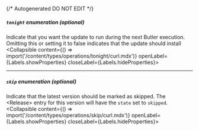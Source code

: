 {/* Autogenerated DO NOT EDIT  */}

##### `tonight` _enumeration (optional)_
Indicate that you want the update to run during the next Butler execution. Omitting this or setting it to false indicates that the update should install
<Collapsible content={() => import('/content/types/operations/tonight/curl.mdx')} openLabel={Labels.showProperties} closeLabel={Labels.hideProperties}>
</Collapsible>

---
##### `skip` _enumeration (optional)_
Indicate that the latest version should be marked as skipped. The \<Release\> entry for this version will have the `state` set to `skipped`.
<Collapsible content={() => import('/content/types/operations/skip/curl.mdx')} openLabel={Labels.showProperties} closeLabel={Labels.hideProperties}>
</Collapsible>


